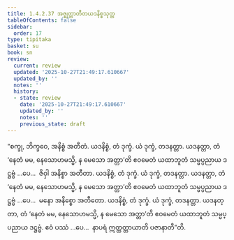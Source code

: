 ```yaml
---
title: 1.4.2.37 အဇ္ဈတ္တာတီတယဒနိစ္စသုတ္တ
tableOfContents: false
sidebar:
  order: 17
type: tipitaka
basket: su
book: sn
review:
  current: review
  updated: '2025-10-27T21:49:17.610667'
  updated_by: ''
  notes: ''
  history:
  - state: review
    date: '2025-10-27T21:49:17.610667'
    updated_by: ''
    notes: ''
    previous_state: draft
---
```



<ReviewStatus review={frontmatter.review} showDetails={true} />

<HypothesisAnnotation frontmatter={frontmatter} />

<DynamicBreadcrumb />

<Division number="204" book="sn" e="ch" v="18" p="308">

<Paragraph number="906" book="sn">
“စက္ခု, ဘိက္ခဝေ, အနိစ္စံ အတီတံ. ယဒနိစ္စံ, တံ ဒုက္ခံ. ယံ ဒုက္ခံ, တဒနတ္တာ. ယဒနတ္တာ, တံ ‘နေတံ မမ, နေသောဟမသ္မိ, န မေသော အတ္တာ’တိ ဧဝမေတံ ယထာဘူတံ သမ္မပ္ပညာယ ဒဋ္ဌဗ္ဗံ …ပေ…  ဇိဝှါ အနိစ္စာ အတီတာ. ယဒနိစ္စံ, တံ ဒုက္ခံ. ယံ ဒုက္ခံ, တဒနတ္တာ. ယဒနတ္တာ, တံ ‘နေတံ မမ, နေသောဟမသ္မိ, န မေသော အတ္တာ’တိ ဧဝမေတံ ယထာဘူတံ သမ္မပ္ပညာယ ဒဋ္ဌဗ္ဗံ …ပေ…  မနော အနိစ္စော အတီတော. ယဒနိစ္စံ, တံ ဒုက္ခံ. ယံ ဒုက္ခံ, တဒနတ္တာ. ယဒနတ္တာ, တံ ‘နေတံ မမ, နေသောဟမသ္မိ, န မေသော အတ္တာ’တိ ဧဝမေတံ ယထာဘူတံ သမ္မပ္ပညာယ ဒဋ္ဌဗ္ဗံ. ဧဝံ ပဿံ …ပေ…  နာပရံ ဣတ္ထတ္တာယာတိ ပဇာနာတီ”တိ.
</Paragraph>
</Division>